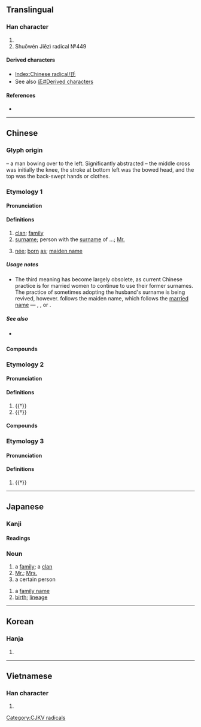 {{also|氐}}
{{character info/new}}
==Translingual==
{{stroke order|type=animate}}

===Han character===
{{Han char|rn=83|rad=氏|as=00|sn=4|four=72740|canj=HVP}}

# {{mul-kangxi radical-def}}
# Shuōwén Jiězì radical №449

====Derived characters====
* [[Index:Chinese radical/氏]]
* See also [[氐#Derived characters]]

====References====
* {{Han ref|kx=0597.180|dkj=17026|dj=0988.300|hdz=32130.010|uh=6C0F|ud=27663|bh=A4F3|bd=42227}}

----

==Chinese==
{{zh-forms}}

===Glyph origin===
{{Han etyl}}
{{liushu|p}} – a man bowing over to the left. Significantly abstracted – the middle cross was initially the knee, the stroke at bottom left was the bowed head, and the top was the back-swept hands or clothes.

===Etymology 1===

====Pronunciation====
{{zh-pron
|m=shì
|c=si6
|h=pfs=sṳ
|md=sê
|mn=qz:sǐ/tw,xm,zz:sī
|w=3zr
|mc=3
|oc=1,3
|cat=n
}}

====Definitions====
{{zh-hanzi}}

# [[clan]]; [[family]]
# [[surname]]; person with the [[surname]] of ...; [[Mr.]]
# {{lb|zh|historical}} [[née]]; [[born]] [[as]]; [[maiden name]]

=====Usage notes=====
* The third meaning has become largely obsolete, as current Chinese practice is for married women to continue to use their former surnames. The practice of sometimes adopting the husband's surname is being revived, however. {{lang|zh|氏}} follows the maiden name, which follows the [[married name]] — {{zh-l|[[張]]氏|née Zhang}}, {{zh-l|[[李]]張氏|Li née Zhang}}, or {{zh-l|[[配]]張氏|married to a lady of the Zhang clan}}.

=====See also=====
* {{sense|Mr.}} {{zh-l|先生}}

====Compounds====
{{zh-der|fold=1|氏族:clan|何氏語林|周氏|和氏璧|師氏|伯氏|左氏春秋|巴氏桿菌|伊耆氏|巴氏體|卞氏龍|姓氏|媒氏|布魯氏菌|布氏桿菌|巴氏反射|伯趙氏|匠氏|伏羲氏|呂氏春秋|唐氏症|外氏|兩氏旁人|保章氏|和氏|夏后氏|伏犧氏|名氏|南史氏|無名氏|柳氏傳|玄鳥氏|有虞氏|燧人氏|神農氏|百氏|畢氏定理|楊氏係數|源氏物語|歐氏管|有巢氏|方相氏|散氏盤|攝氏|華氏|董氏封髮|陶唐氏|鄭氏群虎|高氏症|野廬氏|鮑氏囊|馬氏文通|華氏溫標|釋氏|蘭氏小島|高辛氏|赫胥氏|顏氏家訓|詹氏年鑑|趙氏孤兒}}

===Etymology 2===

====Pronunciation====
{{zh-pron
|m=zhī
|c=zi1
|h=pfs=
|md=cṳ̆
|mn=
|w=
|mc=1
|oc=n,2
|cat=pn
}}

====Definitions====
{{zh-hanzi}}

# {{†}} {{zh-only|月氏|[[Yuezhi]]}}
# {{†}} {{zh-only|閼氏|[[wife]] of a [[Xiongnu]] [[chief]]}}

====Compounds====
{{zh-der|fold=1|大月氏|月氏|閼氏}}

===Etymology 3===

====Pronunciation====
{{zh-pron
|m=jīng
|c=
|mc=2
|oc=n,1
|cat=pn
}}

====Definitions====
{{zh-hanzi}}

# {{†}} {{zh-only|狋氏|''name of an ancient [[county]]''}}

----

==Japanese==

===Kanji===
{{ja-kanji|rs=氏00|grade=4}}

====Readings====
{{ja-readings
|goon=じ, し
|kanon=し
|kun=うじ-
}}

===Noun===
{{ja-noun|し}}

# a [[family]]; a [[clan]]
# [[Mr.]]; [[Mrs.]]
# a certain person
{{ja-noun|うじ}}
# a [[family name]]
# [[birth]]; [[lineage]]

----

==Korean==

===Hanja===
{{ko-hanja|hangeul=[[씨]], [[지]]|eumhun=|rv=ssi, ji|mr=ssi, chi|y=ssi, ci}}

# {{defn|lang=ko|sort=氏00}}

----

==Vietnamese==

===Han character===
{{vi-hantu|[[thị]]|rs=氏00}}

# {{defn|lang=vi|sort=氏00}}

[[Category:CJKV radicals]]